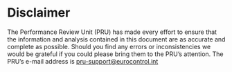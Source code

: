 # Disclaimer {.unnumbered}



::: {.infobox .blue data-latex=""}

The Performance Review Unit (PRU) has made every effort to ensure that the information and analysis contained in this document are as accurate and complete as possible. Should you find any errors or inconsistencies we would be grateful if you could please bring them to the PRU's attention. The PRU's e-mail address is [pru-support\@eurocontrol.int](mailto:pru-support@eurocontrol.int){.email}
:::
